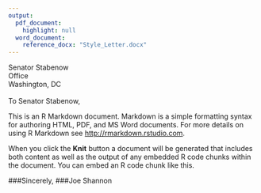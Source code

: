 ```yaml
---
output: 
  pdf_document:
    highlight: null
  word_document:
    reference_docx: "Style_Letter.docx"
---
```


\begin{flushright}
Joe Shannon\\
804 W. Water St\\
Hancock, MI 49930\\
\vspace{12pt}
`r format(lubridate::today(), format = "%B %e, %Y\\")` 
\end{flushright}
\vspace{12pt}
Senator Stabenow\
Office\
Washington, DC\
\vspace{12pt}  
To Senator Stabenow,

This is an R Markdown document. Markdown is a simple formatting syntax for authoring HTML, PDF, and MS Word documents. For more details on using R Markdown see <http://rmarkdown.rstudio.com>.

When you click the **Knit** button a document will be generated that includes both content as well as the output of any embedded R code chunks within the document. You can embed an R code chunk like this.

###Sincerely,
###Joe Shannon
